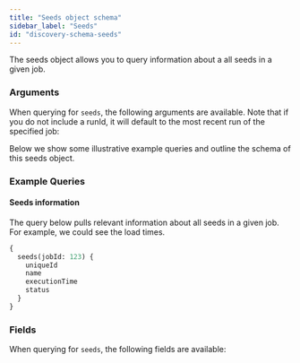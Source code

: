 ```yaml
---
title: "Seeds object schema"
sidebar_label: "Seeds"
id: "discovery-schema-seeds"
---
```



The seeds object allows you to query information about a all seeds in a given job.

### Arguments

When querying for `seeds`, the following arguments are available. Note that if you do not include a runId, it will default to the most recent run of the specified job:

<ArgsTable queryName="seed" />

Below we show some illustrative example queries and outline the schema of this seeds object.

### Example Queries
#### Seeds information

The query below pulls relevant information about all seeds in a given job.  For example, we could see the load times.

```graphql
{
  seeds(jobId: 123) {
    uniqueId
    name
    executionTime
    status
  }
}
```

### Fields

When querying for `seeds`, the following fields are available:

<SchemaTable nodeName="SeedNode" />
